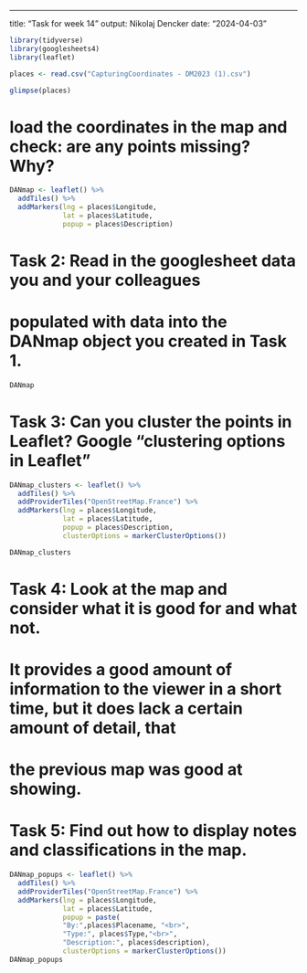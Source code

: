 ---
title: "Task for week 14"
output: Nikolaj Dencker
date: "2024-04-03"


```{r}
library(tidyverse)
library(googlesheets4)
library(leaflet)
```

```{r}
places <- read.csv("CapturingCoordinates - DM2023 (1).csv")
```

```{r}
glimpse(places)
```


# load the coordinates in the map and check: are any points missing? Why?
```{r}
DANmap <- leaflet() %>% 
  addTiles() %>% 
  addMarkers(lng = places$Longitude, 
             lat = places$Latitude,
             popup = places$Description)
```


# Task 2: Read in the googlesheet data you and your colleagues 
# populated with data into the DANmap object you created in Task 1.
```{r}
DANmap
```
# Task 3: Can you cluster the points in Leaflet? Google "clustering options in Leaflet"

```{r}
DANmap_clusters <- leaflet() %>% 
  addTiles() %>% 
  addProviderTiles("OpenStreetMap.France") %>%
  addMarkers(lng = places$Longitude, 
             lat = places$Latitude,
             popup = places$Description,
             clusterOptions = markerClusterOptions())

DANmap_clusters
```

# Task 4: Look at the map and consider what it is good for and what not.

# It provides a good amount of information to the viewer in a short time, but it does lack a certain amount of detail, that
# the previous map was good at showing. 


# Task 5: Find out how to display notes and classifications in the map.
```{r}
DANmap_popups <- leaflet() %>% 
  addTiles() %>% 
  addProviderTiles("OpenStreetMap.France") %>%
  addMarkers(lng = places$Longitude, 
             lat = places$Latitude,
             popup = paste(
             "By:",places$Placename, "<br>",
             "Type:", places$Type,"<br>",
             "Description:", places$description), 
             clusterOptions = markerClusterOptions())
DANmap_popups 
```

